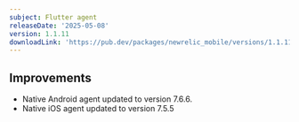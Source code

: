 ```yaml
---
subject: Flutter agent
releaseDate: '2025-05-08'
version: 1.1.11
downloadLink: 'https://pub.dev/packages/newrelic_mobile/versions/1.1.11'
---
```



## Improvements

- Native Android agent updated to version 7.6.6.
- Native iOS agent updated to version 7.5.5
